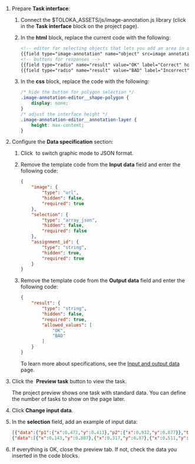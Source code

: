 1. Prepare **Task interface**:

    1. Connect the $TOLOKA_ASSETS/js/image-annotation.js library (click <img src="https://tlk-infra-front.azureedge.net/portal-static/uploaded/images/1675425167322/1675425167322_original_svg.svg" alt="" /> in the **Task interface** block on the project page).

    1. In the **html** block, replace the current code with the following:

        ```html
        <!-- editor for selecting objects that lets you add an area in advance -->
        {{field type="image-annotation" name="object" src=image annotations=selection}}
        <!-- buttons for responses -->
        {{field type="radio" name="result" value="OK" label="Correct" hotkey="1"}}
        {{field type="radio" name="result" value="BAD" label="Incorrect" hotkey="2"}}
        ```

    1. In the **css** block, replace the code with the following:

        ```css
        /* hide the button for polygon selection */
        .image-annotation-editor__shape-polygon {
            display: none;
        }
        /* adjust the interface height */
        .image-annotation-editor__annotation-layer {
            height: max-content;
        }
        ```

1. Configure the **Data specification** section:

    1. Click <img src="https://tlk-infra-front.azureedge.net/portal-static/uploaded/images/1675425185879/1675425185879_original_svg.svg" alt="" /> to switch graphic mode to JSON format.

    1. Remove the template code from the **Input data** field and enter the following code:

        ```json
        {
            "image": {
                "type": "url",
                "hidden": false,
                "required": true
            },
            "selection": {
                "type": "array_json",
                "hidden": false,
                "required": false
            },
            "assignment_id": {
                "type": "string",
                "hidden": true,
                "required": true
            }
        }
        ```

    1. Remove the template code from the **Output data** field and enter the following code:

        ```json
        {
            "result": {
                "type": "string",
                "hidden": false,
                "required": true,
                "allowed_values": [
                    "OK",
                    "BAD"
                ]
            }
        }
        ```

        To learn more about specifications, see the [Input and output data](/docs-new/guide/incoming) page.

1. Click the <img src="https://tlk-infra-front.azureedge.net/portal-static/uploaded/images/1675425176321/1675425176321_original_svg.svg" alt="" /> **Preview task** button to view the task.

    <Note mode="note" title="Note">

    The project preview shows one task with standard data. You can define the number of tasks to show on the page later.

    </Note>

1. Click **Change input data**.

1. In the **selection** field, add an example of input data:

    ```json
    [{"data":{"p1":{"x":0.472,"y":0.413},"p2":{"x":0.932,"y":0.877}},"type":"rectangle"},
    {"data":[{"x":0.143,"y":0.807},{"x":0.317,"y":0.87},{"x":0.511,"y":0.145},{"x":0.328,"y":0.096},{"x":0.096,"y":0.554}],"type":"polygon"}]
    ```

1. If everything is OK, close the preview tab. If not, check the data you inserted in the code blocks.
